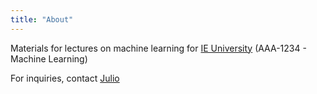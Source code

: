 ```yaml
---
title: "About"
---
```


Materials for lectures on machine learning for [IE University](https://www.ie.edu/) (AAA-1234 - Machine Learning)

For inquiries, contact [Julio](mailto:julioantonio.sotovicente@gmail.com)